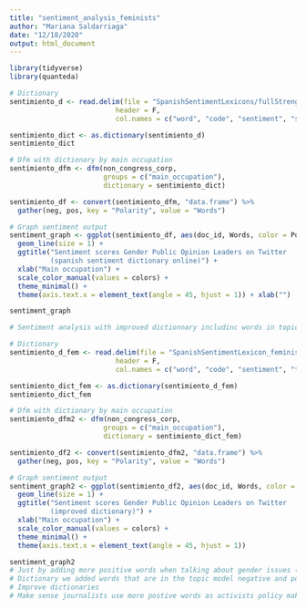 ```yaml
---
title: "sentiment_analysis_feminists"
author: "Mariana Saldarriaga"
date: "12/18/2020"
output: html_document
---
```


```r
library(tidyverse)
library(quanteda)

# Dictionary 
sentimiento_d <- read.delim(file = "SpanishSentimentLexicons/fullStrengthLexicon.txt",
                          header = F,
                          col.names = c("word", "code", "sentiment", "score2"))

sentimiento_dict <- as.dictionary(sentimiento_d)
sentimiento_dict

# Dfm with dictionary by main occupation
sentimiento_dfm <- dfm(non_congress_corp,
                       groups = c("main_occupation"), 
                       dictionary = sentimiento_dict)

sentimiento_df <- convert(sentimiento_dfm, "data.frame") %>%
  gather(neg, pos, key = "Polarity", value = "Words")

# Graph sentiment output
sentiment_graph <- ggplot(sentimiento_df, aes(doc_id, Words, color = Polarity, group = Polarity)) +
  geom_line(size = 1) +
  ggtitle("Sentiment scores Gender Public Opinion Leaders on Twitter 
          (spanish sentiment dictionary online)") +
  xlab("Main occupation") +
  scale_color_manual(values = colors) +
  theme_minimal() +
  theme(axis.text.x = element_text(angle = 45, hjust = 1)) + xlab("")

sentiment_graph
```


```r
# Sentiment analysis with improved dictionnary includinc words in topic models. 

# Dictionary 
sentimiento_d_fem <- read.delim(file = "SpanishSentimentLexicon_feminist_discourse_v4.txt",
                          header = F,
                          col.names = c("word", "code", "sentiment", "topic"))

sentimiento_dict_fem <- as.dictionary(sentimiento_d_fem)
sentimiento_dict_fem

# Dfm with dictionary by main occupation
sentimiento_dfm2 <- dfm(non_congress_corp,
                       groups = c("main_occupation"), 
                       dictionary = sentimiento_dict_fem)

sentimiento_df2 <- convert(sentimiento_dfm2, "data.frame") %>%
  gather(neg, pos, key = "Polarity", value = "Words")

# Graph sentiment output
sentiment_graph2 <- ggplot(sentimiento_df2, aes(doc_id, Words, color = Polarity, group = Polarity)) +
  geom_line(size = 1) +
  ggtitle("Sentiment scores Gender Public Opinion Leaders on Twitter 
          (improved dictionary)") +
  xlab("Main occupation") +
  scale_color_manual(values = colors) +
  theme_minimal() +
  theme(axis.text.x = element_text(angle = 45, hjust = 1))

sentiment_graph2
# Just by adding more positive words when talking about gender issues (old dictionary 456 to 530) the amount of positive words increase significantly. 
# Dictionary we added words that are in the topic model negative and positive, althought more positive. 
# Improve dictionaries
# Make sense journalists use more postive words as activists policy maker, and writers. 
```

